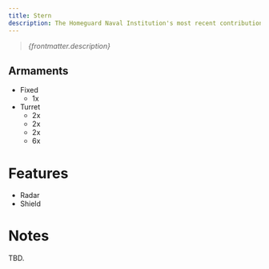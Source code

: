```yaml
---
title: Stern
description: The Homeguard Naval Institution's most recent contribution to the Union Navy, the Stern-class siege battlecruiser brings extreme resilience and firepower to bear at the cost of mobility. The Stern has had a troubled upbringing from the start; plagued by misallocated RnD funds, bureaucratic red tape, scrutiny from naval officers higher up the food chain, and a plethora of other issues before it actually hit the shipyards in Chengridz. Suffering from a poor availability of defensive technology in turn, shielded only by a NT-280 class Errant deflector system - originally reserved for heavy fighters and corvettes - and instead relying on redundant wiring, thick plastitanium plating, and a dual-core AME setup to survive extended sieges. Now pair it with a good escort squad.
---
```


> *{frontmatter.description}*

## Armaments

* Fixed
    * 1x <ShipWeapon weaponID="AcceleratorCannon" />
* Turret
    * 2x <ShipWeapon weaponID="BaseWeaponTurretGargoyle" />
    * 2x <ShipWeapon weaponID="WeaponTurretVulcan" />
    * 2x <ShipWeapon weaponID="BaseWeaponTurretBattlemortar" />
    * 6x <ShipWeapon weaponID="WeaponTurretMortar" />


# Features

* Radar
* Shield

# Notes

TBD.